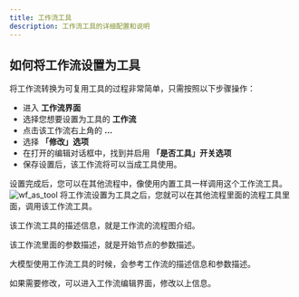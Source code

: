 ```yaml
---
title: 工作流工具
description: 工作流工具的详细配置和说明
---
```


## 如何将工作流设置为工具

将工作流转换为可复用工具的过程非常简单，只需按照以下步骤操作：

<Steps>
<Step title="将工作流设置为工具">

- 进入 **工作流界面**
- 选择您想要设置为工具的 **工作流**
- 点击该工作流右上角的 **...**
- 选择 **「修改」选项**
- 在打开的编辑对话框中，找到并启用 **「是否工具」开关选项**
- 保存设置后，该工作流将可以当成工具使用。

设置完成后，您可以在其他流程中，像使用内置工具一样调用这个工作流工具。
![wf_as_tool](../imgs/wf_as_tool.png)
</Step>
<Step title="在其他流程中使用工作流工具">
将工作流设置为工具之后，您就可以在其他流程里面的流程工具里面，调用该工作流工具。

该工作流工具的描述信息，就是工作流的流程图介绍。

该工作流里面的参数描述，就是开始节点的参数描述。

</Step>
<Step title="如何修改流程描述和参数描述">
大模型使用工作流工具的时候，会参考工作流的描述信息和参数描述。

如果需要修改，可以进入工作流编辑界面，修改以上信息。
</Step>
</Steps>
